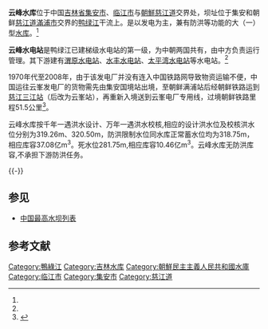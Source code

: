{{Infobox Reservoir | 
|name                     = 云峰水库
|nickname                 = 
|image                    = 巡道工出品 photo by Xundaogong—— 云峰库区 - panoramio.jpg
|image_caption            = 云峰水库
|map                      = 
|map_caption              = 
|pushpin_map              = China
|pushpin_map_caption      = 云峰水库在中国的位置
|code                     = BBD00000011
|class                    = 大（一）型[[水库|水库]]
|location_of_reservoir    = [[吉林省|吉林省]][[集安市|集安市]]、[[临江市|临江市]]
|location_of_dam          = 集安市
|inflow                   = [[鸭绿江|鸭绿江]]
|outflow                  = 鸭绿江
|catchment_area           = 17572
|reservoir_area           = 
|mean_depth               = 
|maximum_depth            = 
|flood_level              = 320.64
|normal_water_level       = 318.75
|dead_water_level         = 281.75
|water_quality            = 
|island                   = 
|maximum_storage_capacity = 38.95亿
|normal_storage_capacity  = 37.08亿
|dead_storage_capacity    = 10.46亿
|type_of_dam              = 混凝土宽缝重力坝
|elevation_of_dam         = 321.75
|height_of_dam            = 113.75
|length_of_dam            = 828
|width_of_dam             = 
|installed_capacity       = 40万kW
|irrigated_area           = 
|start                    = 1959年10月
|complete                 = 1967年4月
|cost                     = 3.23亿元
|emigrate                 = 
|latd = 41
|latm = 22
|lats = 50
|latNS = N
|longd = 126
|longm = 30
|longs = 50
|longEW = E
|website = 
|footnotes = <ref>{{Cite web |url=http://www.tsdh.net/%E6%B0%B4%E5%88%A9%E6%96%87%E7%8C%AE%E6%B1%87%E7%BC%96/PDF%E6%96%87%E6%A1%A3/%E4%B8%AD%E5%9B%BD%E6%B0%B4%E5%BA%93%E5%90%8D%E7%A7%B0%E4%BB%A3%E7%A0%81.pdf |title=中国水库名称代码 |accessdate=2020-09-29 |archive-date=2015-05-05 |archive-url=https://web.archive.org/web/20150505182029/http://www.tsdh.net/%E6%B0%B4%E5%88%A9%E6%96%87%E7%8C%AE%E6%B1%87%E7%BC%96/PDF%E6%96%87%E6%A1%A3/%E4%B8%AD%E5%9B%BD%E6%B0%B4%E5%BA%93%E5%90%8D%E7%A7%B0%E4%BB%A3%E7%A0%81.pdf |dead-url=yes }}</ref><ref name="云峰水电站">{{Cite web |url=http://sdz.zjwchc.com/zstz/gcjs/China/%E5%9D%9D%E5%BC%8F%E6%B0%B4%E7%94%B5%E7%AB%99/27.htm |title=云峰水电站 |accessdate=2010-09-29 |archive-date=2014-08-01 |archive-url=https://web.archive.org/web/20140801140125/http://sdz.zjwchc.com/zstz/gcjs/China/%E5%9D%9D%E5%BC%8F%E6%B0%B4%E7%94%B5%E7%AB%99/27.htm |dead-url=yes }}</ref>
}}
'''云峰水库'''位于中国[[吉林省|吉林省]][[集安市|集安市]]、[[临江市|临江市]]与[[朝鲜民主主义人民共和国|朝鮮]][[慈江道|慈江道]]交界处，坝址位于集安和朝鲜[[慈江道|慈江道]][[滿浦市|滿浦市]]交界的[[鸭绿江|鸭绿江]]干流上。是以发电为主，兼有防洪等功能的大（一）型[[水库|水库]]。<ref name="云峰水电站"/>

'''云峰水电站'''是鸭绿江已建梯级水电站的第一级，为中朝两国共有，由中方负责运行管理。其下游建有[[渭原水电站|渭原水电站]]、[[水丰水电站|水丰水电站]]、[[太平湾水电站|太平湾水电站]]等水电站。<ref name="云峰水电站"/>

1970年代至2008年，由于该发电厂并没有连入中国铁路网导致物资运输不便，中国运往云峯发电厂的货物需先由集安国境站出境，至朝鲜满浦站后经朝鲜铁路运到[[云峰站|慈江三江站]]（后改为云峯站），再重新入境送到云峯电厂专用线，过境朝鲜铁路里程51.5公里<ref name="port">{{cite web|title=中国国际铁路口岸巡礼之六：集安车站|url=http://www.crehrb.com/news/show.asp?id=492&Page=1|publisher=中铁快运哈尔滨分公司|date=2017-03-08|accessdate=2018-02-24|archive-date=2019-08-20|archive-url=https://web.archive.org/web/20190820204226/http://www.crehrb.com/news/show.asp?id=492&Page=1|dead-url=no}}</ref>。

云峰水库按千年一遇洪水设计、万年一遇洪水校核,相应的设计洪水位及校核洪水位分别为319.26m、320.50m，防洪限制水位同水库正常蓄水位均为318.75m，相应库容37.08亿m<sup>3</sup>。死水位281.75m,相应库容10.46亿m<sup>3</sup>。云峰水库无防洪库容,不承担下游防洪任务。 

{{-}}
== 参见 ==
* [[中国最高水坝列表|中国最高水坝列表]]

==参考文献==
{{reflist}}
{{DEFAULTSORT:Yunfeng}}
[[Category:鴨綠江|Category:鴨綠江]]
[[Category:吉林水库|Category:吉林水库]]
[[Category:朝鮮民主主義人民共和國水庫|Category:朝鮮民主主義人民共和國水庫]]
[[Category:临江市|Category:临江市]]
[[Category:集安市|Category:集安市]]
[[Category:慈江道|Category:慈江道]]